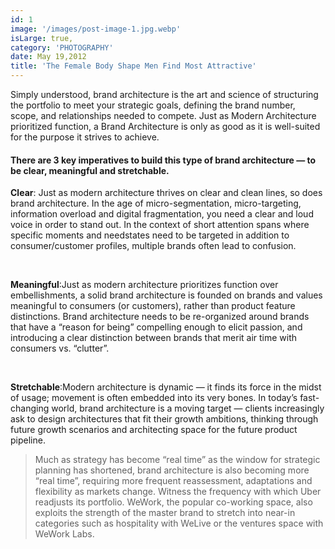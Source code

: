 ```yaml
---
id: 1
image: '/images/post-image-1.jpg.webp'
isLarge: true,
category: 'PHOTOGRAPHY'
date: May 19,2012
title: 'The Female Body Shape Men Find Most Attractive'
---
```


Simply understood, brand architecture is the art and science of structuring the portfolio
to meet your strategic goals, defining the brand number, scope, and relationships
needed to compete. Just as Modern Architecture prioritized function, a Brand Architecture
is only as good as it is well-suited for the purpose it strives to achieve.

#### **There are 3 key imperatives to build this type of brand architecture — to be clear, meaningful and stretchable.**

**Clear**: Just as modern architecture thrives on clear and clean lines, so does
brand architecture. In the age of micro-segmentation, micro-targeting, information
overload and digital fragmentation, you need a clear and loud voice in order to stand
out. In the context of short attention spans where specific moments and needstates
need to be targeted in addition to consumer/customer profiles, multiple brands often
lead to confusion.

<br />

**Meaningful**:Just as modern architecture prioritizes function over embellishments,
a solid brand architecture is founded on brands and values meaningful to consumers
(or customers), rather than product feature distinctions. Brand architecture needs
to be re-organized around brands that have a “reason for being” compelling enough
to elicit passion, and introducing a clear distinction between brands that merit
air time with consumers vs. “clutter”.

<br />

**Stretchable**:Modern architecture is dynamic — it finds its force in the midst
of usage; movement is often embedded into its very bones. In today’s fast-changing
world, brand architecture is a moving target — clients increasingly ask to design
architectures that fit their growth ambitions, thinking through future growth scenarios
and architecting space for the future product pipeline.

> Much as strategy has become “real time” as the window for strategic planning has shortened, brand architecture is also becoming more “real time”, requiring more frequent reassessment, adaptations and flexibility as markets change. Witness the frequency with which Uber readjusts its portfolio. WeWork, the popular co-working space, also exploits the strength of the master brand to stretch into near-in categories such as hospitality with WeLive or the ventures space with WeWork Labs.
